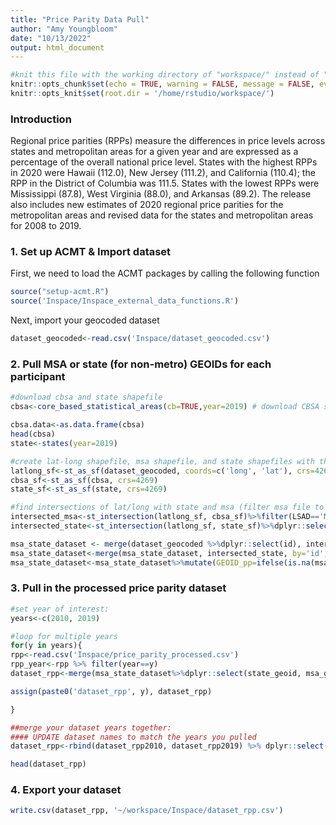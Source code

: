 ```yaml
---
title: "Price Parity Data Pull"
author: "Amy Youngbloom"
date: "10/13/2022"
output: html_document
---
```


```r
#knit this file with the working directory of "workspace/" instead of "workspace/examples"
knitr::opts_chunk$set(echo = TRUE, warning = FALSE, message = FALSE, eval=FALSE)
knitr::opts_knit$set(root.dir = '/home/rstudio/workspace/')
```

### Introduction

Regional price parities (RPPs) measure the differences in price levels across states and metropolitan areas for a given year and are expressed as a percentage of the overall national price level. States with the highest RPPs in 2020 were Hawaii (112.0), New Jersey (111.2), and California (110.4); the RPP in the District of Columbia was 111.5. States with the lowest RPPs were Mississippi (87.8), West Virginia (88.0), and Arkansas (89.2). The release also includes new estimates of 2020 regional price parities for the metropolitan areas and revised data for the states and metropolitan areas for 2008 to 2019.

### 1. Set up ACMT & Import dataset

First, we need to load the ACMT packages by calling the following function
```r
source("setup-acmt.R")
source('Inspace/Inspace_external_data_functions.R')

```

Next, import your geocoded dataset

```r
dataset_geocoded<-read.csv('Inspace/dataset_geocoded.csv')
```

### 2. Pull MSA or state (for non-metro) GEOIDs for each participant

```r
#download cbsa and state shapefile
cbsa<-core_based_statistical_areas(cb=TRUE,year=2019) # download CBSA shapefiles 

cbsa.data<-as.data.frame(cbsa)
head(cbsa)
state<-states(year=2019)

#create lat-long shapefile, msa shapefile, and state shapefiles with the same projection
latlong_sf<-st_as_sf(dataset_geocoded, coords=c('long', 'lat'), crs=4269)
cbsa_sf<-st_as_sf(cbsa, crs=4269)
state_sf<-st_as_sf(state, crs=4269)

#find intersections of lat/long with state and msa (filter msa file to just metro areas [i.e., remove the micro areas])
intersected_msa<-st_intersection(latlong_sf, cbsa_sf)%>%filter(LSAD=='M1')%>%dplyr::select(id, msa_geoid=GEOID)%>% st_drop_geometry()
intersected_state<-st_intersection(latlong_sf, state_sf)%>%dplyr::select(id, state_geoid=GEOID)%>%st_drop_geometry()

msa_state_dataset <- merge(dataset_geocoded %>%dplyr::select(id), intersected_msa, by='id', all=TRUE)
msa_state_dataset<-merge(msa_state_dataset, intersected_state, by='id', all=TRUE)
msa_state_dataset<-msa_state_dataset%>%mutate(GEOID_pp=ifelse(is.na(msa_geoid), state_geoid, msa_geoid))

```

### 3. Pull in the processed price parity dataset

```r

#set year of interest:
years<-c(2010, 2019)

#loop for multiple years
for(y in years){
rpp<-read.csv('Inspace/price_parity_processed.csv')
rpp_year<-rpp %>% filter(year==y)
dataset_rpp<-merge(msa_state_dataset%>%dplyr::select(state_geoid, msa_geoid, GEOID_pp, id), rpp_year, by.x='GEOID_pp', by.y='FIPS', all.x= TRUE)

assign(paste0('dataset_rpp', y), dataset_rpp)

}

##merge your dataset years together: 
#### UPDATE dataset names to match the years you pulled
dataset_rpp<-rbind(dataset_rpp2010, dataset_rpp2019) %>% dplyr::select(id, state_geoid, msa_geoid, GeoName, year, rpp_all_items, rpp_goods, rpp_services_housing, rpp_services_other, rpp_services_utilities)

head(dataset_rpp)

```

### 4. Export your dataset

```r

write.csv(dataset_rpp, '~/workspace/Inspace/dataset_rpp.csv')

```
